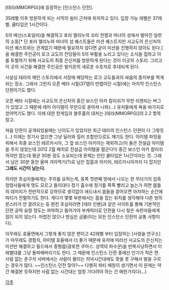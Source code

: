 [테라(MMORPG)]에 등장하는 [인스턴스 던전].

35레벨 이후 방문하게 되는 사막의 쉼터 근처에 위치하고 있다. 입장 가능 레벨은 37레벨. 쿨타임은 1시간이다.

S의 배신(스포일러)을 해결하고 포라 엘리누의 꼬리 전쟁과 마녀의 성에서 벌어진 일련의 소동[* 단 포라 엘리누와 마녀의 성 퀘스트들은 미션 퀘스트지만 사교도의 은신처의 미션 퀘스트와는 관계없기 때문에 필요하지 않다면 굳이 미션을 진행하지 않아도 된다.]을 해결한 주인공이 로크 교도의 잔당들이 S의 부활을 노리고 있다는 소식을 접하고 이를 토벌하기 위해 사교도의 최종 은신처를 방문하게 된다는 것이 이곳의 스토리. 그리고 이 곳의 사건을 해결한 주인공은 발키온의 새로운 수호자로 추대되게 된다.

사살싱 테라의 메인 스토리에서 서장에 해당하는 로크 교도들과의 싸움의 종지부를 찍게 되는 장소. 그래서 그런지 오픈 베타 시절(37렙이 만렙이던 시절)에는 마지막 인스턴스 던젼이기도 했다.

오픈 베타 시절에는 사교도의 은신처의 중간 보스인 아카 칼리쉬가 무한 리젠되는 버그가 있었고 그 때문에 레어 아이템이 무한으로 쏟아져 나와(...) 유저들에게 욕을 바가지로 얻어먹기도 했다. 이에 대한 한게임과 블루홀의 대처는 [테라(MMORPG)]의 2.2 항목 참고.

처음 던젼이 공개되었을때는 난이도가 있었지만 최근 테라의 인스턴스 던젼이 다 그렇듯(...) 이제는 창기사 없으면 그냥 딜러와 힐러 조합만으로도 깨기도 한다. 아이템 파밍을 위해서 최종 보스인 테르카시아, 그 앞 보스인 아키아는 제외하고(이 둘은 전설급 아이템을 주지 않았는데 2012 2월 패치로 전설급 아이템을 떨군다!!) 중간 보스인 아카 칼리쉬까지만 잡는데 평균 30분 정도 소요되는데 문제는 인던 쿨타임은 1시간이라는 것. 그래서 남은 30분 동안 울며 겨자먹기(?)로 남은 잡몹과 아키아, 테르카시아까지 다 잡지만 '''그래도 시간이 남는다.'''

하지만 초심자들에게는 주의를 요하는게, 동쪽 첫번째 방에서 나오는 한 무더기의 암흑 정령사들에게 멋도 모르고 들이대다 정기 흡수에 정기를 쪽쪽 빨리고 눕는가 하면 몹들의 데미지가 전반적으로 강하므로 생각없이 애드내서 몹들을 끌어오면 아차하는 순간에 파티가 전멸하기도 한다. 게다가 몇몇 부분에서는 몹을 잡는 위치를 생각해야 다른 방의 몬스터가 안 끌려오는 등 완전 초심자라면 [테라 인벤]과 같은 사이트를 통해 기본적인 던젼 공략 요령 정도는 파악하고 들어가야 부캐릭터로 던젼을 다시 찾은 숙련자들에게 짐이 되지 않는다. 어렵진 않으나 방심은 금물(이는 모든 인스턴스 던젼의 공통 사항이다).

아무래도 효율면에서 그렇게 좋지 않은 편이고 42레벨 부터 입장하는 [사령술 연구소]가 아무래도 경험치, 아이템 효율에서 더 좋기 때문에 유저에 따라선 사교도의 은신처는 미션만 해결하고 필드에서 중형몹(광포한 쿠마스. 성역의 파수꾼)을 반복사냥하면서 이 레벨대를 그냥 돌파해버리기도 한다. 그 때문에 인스턴스 던젼 중에선 인기가 적은 편. 사람 없는 촌구석 서버에서는 사람이 몰리는 저녁시간대에도 팟을 못 구해서 발을 구르는 경우가 많다. ~~인스턴스 던전 맞아?~~ 다행히 파티 매칭이 생기면서 이 문제는 약간 해결본 듯하지만 사람 없는 시간대는 엄청 기다려야 하는 건 매한가지다(...)

[[각주]]
